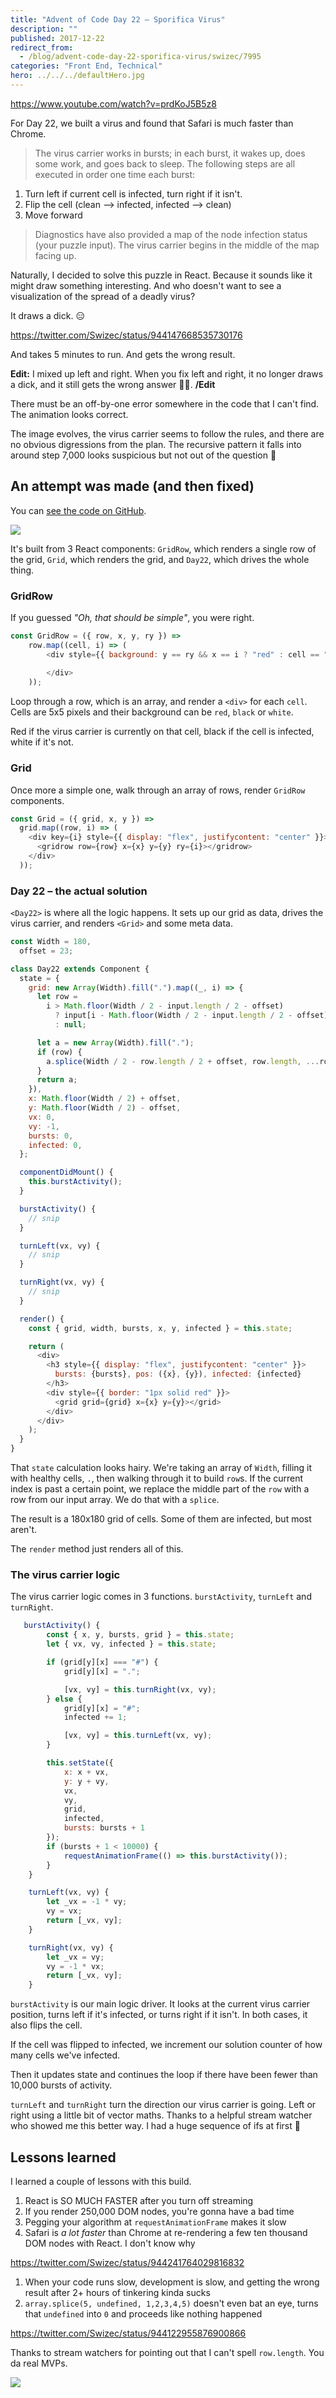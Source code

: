 ```yaml
---
title: "Advent of Code Day 22 – Sporifica Virus"
description: ""
published: 2017-12-22
redirect_from:
  - /blog/advent-code-day-22-sporifica-virus/swizec/7995
categories: "Front End, Technical"
hero: ../../../defaultHero.jpg
---
```


https://www.youtube.com/watch?v=prdKoJ5B5z8

For Day 22, we built a virus and found that Safari is much faster than Chrome.

> The virus carrier works in bursts; in each burst, it wakes up, does some work, and goes back to sleep. The following steps are all executed in order one time each burst:

1.  Turn left if current cell is infected, turn right if it isn't.
2.  Flip the cell (clean –> infected, infected –> clean)
3.  Move forward

> Diagnostics have also provided a map of the node infection status (your puzzle input). The virus carrier begins in the middle of the map facing up.

Naturally, I decided to solve this puzzle in React. Because it sounds like it might draw something interesting. And who doesn't want to see a visualization of the spread of a deadly virus?

It draws a dick. 😑

https://twitter.com/Swizec/status/944147668535730176

And takes 5 minutes to run. And gets the wrong result.

**Edit:** I mixed up left and right. When you fix left and right, it no longer draws a dick, and it still gets the wrong answer 🤷‍♀️. **/Edit**

There must be an off-by-one error somewhere in the code that I can't find. The animation looks correct.

The image evolves, the virus carrier seems to follow the rules, and there are no obvious digressions from the plan. The recursive pattern it falls into around step 7,000 looks suspicious but not out of the question 🤔

## An attempt was made (and then fixed)

You can [see the code on GitHub](https://github.com/Swizec/advent-of-code-2017/blob/master/22/src/Day22.js).

![](https://swizec.com/blog/wp-content/uploads/2017/12/image.png)

It's built from 3 React components: `GridRow`, which renders a single row of the grid, `Grid`, which renders the grid, and `Day22`, which drives the whole thing.

### GridRow

If you guessed _"Oh, that should be simple"_, you were right.

```javascript
const GridRow = ({ row, x, y, ry }) =>
    row.map((cell, i) => (
        <div style={{ background: y == ry && x == i ? "red" : cell == "#" "black" "white", width: "5px", height: display: "inline-block" }} key={i}>
             
        </div>
    ));
```

Loop through a row, which is an array, and render a `<div>` for each `cell`. Cells are 5x5 pixels and their background can be `red`, `black` or `white`.

Red if the virus carrier is currently on that cell, black if the cell is infected, white if it's not.

### Grid

Once more a simple one, walk through an array of rows, render `GridRow` components.

```javascript
const Grid = ({ grid, x, y }) =>
  grid.map((row, i) => (
    <div key={i} style={{ display: "flex", justifycontent: "center" }}>
      <gridrow row={row} x={x} y={y} ry={i}></gridrow>
    </div>
  ));
```

### Day 22 – the actual solution

`<Day22>` is where all the logic happens. It sets up our grid as data, drives the virus carrier, and renders `<Grid>` and some meta data.

```javascript
const Width = 180,
  offset = 23;

class Day22 extends Component {
  state = {
    grid: new Array(Width).fill(".").map((_, i) => {
      let row =
        i > Math.floor(Width / 2 - input.length / 2 - offset)
          ? input[i - Math.floor(Width / 2 - input.length / 2 - offset)]
          : null;

      let a = new Array(Width).fill(".");
      if (row) {
        a.splice(Width / 2 - row.length / 2 + offset, row.length, ...row);
      }
      return a;
    }),
    x: Math.floor(Width / 2) + offset,
    y: Math.floor(Width / 2) - offset,
    vx: 0,
    vy: -1,
    bursts: 0,
    infected: 0,
  };

  componentDidMount() {
    this.burstActivity();
  }

  burstActivity() {
    // snip
  }

  turnLeft(vx, vy) {
    // snip
  }

  turnRight(vx, vy) {
    // snip
  }

  render() {
    const { grid, width, bursts, x, y, infected } = this.state;

    return (
      <div>
        <h3 style={{ display: "flex", justifycontent: "center" }}>
          bursts: {bursts}, pos: ({x}, {y}), infected: {infected}
        </h3>
        <div style={{ border: "1px solid red" }}>
          <grid grid={grid} x={x} y={y}></grid>
        </div>
      </div>
    );
  }
}
```

That `state` calculation looks hairy. We're taking an array of `Width`, filling it with healthy cells, `.`, then walking through it to build `row`s. If the current index is past a certain point, we replace the middle part of the `row` with a row from our input array. We do that with a `splice`.

The result is a 180x180 grid of cells. Some of them are infected, but most aren't.

The `render` method just renders all of this.

### The virus carrier logic

The virus carrier logic comes in 3 functions. `burstActivity`, `turnLeft` and `turnRight`.

```javascript
   burstActivity() {
        const { x, y, bursts, grid } = this.state;
        let { vx, vy, infected } = this.state;

        if (grid[y][x] === "#") {
            grid[y][x] = ".";

            [vx, vy] = this.turnRight(vx, vy);
        } else {
            grid[y][x] = "#";
            infected += 1;

            [vx, vy] = this.turnLeft(vx, vy);
        }

        this.setState({
            x: x + vx,
            y: y + vy,
            vx,
            vy,
            grid,
            infected,
            bursts: bursts + 1
        });
        if (bursts + 1 < 10000) {
            requestAnimationFrame(() => this.burstActivity());
        }
    }

    turnLeft(vx, vy) {
        let _vx = -1 * vy;
        vy = vx;
        return [_vx, vy];
    }

    turnRight(vx, vy) {
        let _vx = vy;
        vy = -1 * vx;
        return [_vx, vy];
    }
```

`burstActivity` is our main logic driver. It looks at the current virus carrier position, turns left if it's infected, or turns right if it isn't. In both cases, it also flips the cell.

If the cell was flipped to infected, we increment our solution counter of how many cells we've infected.

Then it updates state and continues the loop if there have been fewer than 10,000 bursts of activity.

`turnLeft` and `turnRight` turn the direction our virus carrier is going. Left or right using a little bit of vector maths. Thanks to a helpful stream watcher who showed me this better way. I had a huge sequence of ifs at first 🙈

## Lessons learned

I learned a couple of lessons with this build.

1.  React is SO MUCH FASTER after you turn off streaming
2.  If you render 250,000 DOM nodes, you're gonna have a bad time
3.  Pegging your algorithm at `requestAnimationFrame` makes it slow
4.  Safari is _a lot faster_ than Chrome at re-rendering a few ten thousand DOM nodes with React. I don't know why

https://twitter.com/Swizec/status/944241764029816832

1.  When your code runs slow, development is slow, and getting the wrong result after 2+ hours of tinkering kinda sucks
2.  `array.splice(5, undefined, 1,2,3,4,5)` doesn't even bat an eye, turns that `undefined` into `0` and proceeds like nothing happened

https://twitter.com/Swizec/status/944122955876900866

Thanks to stream watchers for pointing out that I can't spell `row.length`. You da real MVPs.

![](./img/media-l0MYvHFJkgm1fnuko-giphy.gif)

